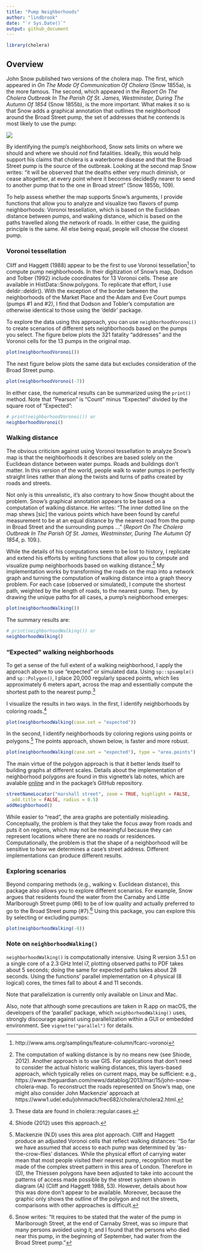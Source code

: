 ```yaml
---
title: "Pump Neighborhoods"
author: "lindbrook"
date: "`r Sys.Date()`"
output: github_document
---
```


```r
library(cholera)
```

## Overview

John Snow published two versions of the cholera map. The first, which appeared in _On The Mode Of Communication Of Cholera_ (Snow 1855a), is the more famous. The second, which appeared in the _Report On The Cholera Outbreak In The Parish Of St. James, Westminster, During The Autumn Of 1854_ (Snow 1855b), is the more important. What makes it so is that Snow adds a graphical annotation that outlines the neighborhood around the Broad Street pump, the set of addresses that he contends is most likely to use the pump:

![](fig12-6.png)

By identifying the pump's neighborhood, Snow sets limits on where we should and
where we should _not_ find fatalities. Ideally, this would help support his claims that cholera is a waterborne disease and that the Broad Street pump is the source of the outbreak. Looking at the second map Snow writes: "it will be observed that the deaths either very much diminish, or cease altogether, at every point where it becomes decidedly nearer to send to another pump that to the one in Broad street" (Snow 1855b, 109).

To help assess whether the map supports Snow's arguments, I provide functions that allow you to analyze and visualize two flavors of pump neighborhoods: Voronoi tessellation, which is based on the Euclidean distance between pumps, and walking distance, which is based on the paths travelled along the network of roads. In either case, the guiding principle is the same. All else being equal, people will choose the closest pump.

### Voronoi tessellation

Cliff and Haggett (1988) appear to be the first to use Voronoi tessellation^[http://www.ams.org/samplings/feature-column/fcarc-voronoi] to compute pump neighborhoods. In their digitization of Snow's map, Dodson and Tolber (1992) include coordinates for 13 Voronoi cells. These are available in HistData::Snow.polygons. To replicate that effort, I use deldir::deldir(). With the exception of the border between the neighborhoods of the Market Place and the Adam and Eve Court pumps (pumps #1 and #2), I find that Dodson and Tobler's computation are otherwise identical to those using the 'deldir' package.

To explore the data using this approach, you can use `neighborhoodVoronoi()` to create scenarios of different sets neighborhoods based on the pumps you select. The figure below plots the 321 fatality "addresses" and the Voronoi cells for the 13 pumps in the original map.

```r
plot(neighborhoodVoronoi())
```

The next figure below plots the same data but excludes consideration of the Broad Street pump.

```r
plot(neighborhoodVoronoi(-7))
```

In either case, the numerical results can be summarized using the `print()` method. Note that "Pearson" is "Count" minus "Expected" divided by the square root of "Expected":

```r
# print(neighborhoodVoronoi()) or
neighborhoodVoronoi()
```

### Walking distance

The obvious criticism against using Voronoi tessellation to analyze Snow's map is that the neighborhoods it describes are based solely on the Euclidean distance between water pumps. Roads and buildings don't matter. In this version of the world, people walk to water pumps in perfectly straight lines rather than along the twists and turns of paths created by roads and streets.

Not only is this unrealistic, it's also contrary to how Snow thought about the problem. Snow's graphical annotation appears to be based on a computation of walking distance. He writes: "The inner dotted line on the map shews [sic] the various points which have been found by careful measurement to be at an equal distance by the nearest road from the pump in Broad Street and the surrounding pumps ..." (_Report On The Cholera Outbreak In The Parish Of St. James, Westminster, During The Autumn Of 1854_, p. 109.).

 While the details of his computations seem to be lost to history, I replicate and extend his efforts by writing functions that allow you to compute and visualize pump neighborhoods based on walking distance.^[The computation of walking distance is by no means new (see Shiode, 2012). Another approach is to use GIS. For applications that don't need to consider the actual historic walking distances, this layers-based approach, which typically relies on current maps, may be sufficient: e.g., https://www.theguardian.com/news/datablog/2013/mar/15/john-snow-cholera-map. To reconstruct the roads represented on Snow's map, one might also consider John Mackenzie' approach at https://www1.udel.edu/johnmack/frec682/cholera/cholera2.html.] My implementation works by transforming the roads on the map into a network graph and turning the computation of walking distance into a graph theory problem. For each case (observed or simulated), I compute the shortest path, weighted by the length of roads, to the nearest pump. Then, by drawing the unique paths for all cases, a pump's neighborhood emerges:

```r
plot(neighborhoodWalking())
```

The summary results are:

```r
# print(neighborhoodWalking()) or
neighborhoodWalking()
```

### "Expected" walking neighborhoods

To get a sense of the full extent of a walking neighborhood, I apply the approach above to use "expected" or simulated data. Using `sp::spsample()` and `sp::Polygon()`, I place 20,000 regularly spaced points, which lies approximately 6 meters apart, across the map and essentially compute the shortest path to the nearest pump.^[These data are found in cholera::regular.cases.]

I visualize the results in two ways. In the first, I identify neighborhoods by coloring roads.^[Shiode (2012) uses this approach.]

```r
plot(neighborhoodWalking(case.set = "expected"))
```

In the second, I identify neighborhoods by coloring regions using points or polygons.^[Mackenzie (N.D) uses this area plot approach. Cliff and Haggett produce an adjusted Voronoi cells that reflect walking distances: "So far we have assumed that access to each pump was determined by 'as-the-crow-flies' distances. While the physical effort of carrying water mean that most people visited their nearest pump, recognition must be made of the complex street pattern in this area of London. Therefore in (D), the Thiessen polygons have been adjusted to take into account the patterns of access made possible by the street system shown in diagram (A) (Cliff and Haggett 1988, 53). However, details about how this was done don't appear to be available. Moreover, because the graphic only shows the outline of the polygon and not the streets, comparisons with other approaches is difficult.] The points approach, shown below, is faster and more robust.

```r
plot(neighborhoodWalking(case.set = "expected"), type = "area.points")
```

The main virtue of the polygon approach is that it better lends itself to building graphs at different scales. Details about the implementation of neighborhood polygons are found in this vignette's lab notes, which are avalable [online](https://github.com/lindbrook/cholera/blob/master/docs/pump.neighborhoods.notes.md) and in the package's GitHub repository.

```r
streetNameLocator("marshall street", zoom = TRUE, highlight = FALSE,
  add.title = FALSE, radius = 0.5)
addNeighborhood()
```

While easier to "read", the area graphs are potentially misleading. Conceptually, the problem is that they take the focus away from roads and puts it on regions, which may not be meaningful because they can represent locations where there are no roads or residences. Computationally, the problem is that the shape of a neighborhood will be sensitive to how we determines a case's street address. Different implementations can produce different results.

### Exploring scenarios

Beyond comparing methods (e.g., walking v. Euclidean distance), this package also allows you to explore different scenarios. For example, Snow argues that residents found the water from the Carnaby and Little Marlborough Street pump (#6) to be of low quality and actually preferred to go to the Broad Street pump (#7).^[Snow writes: "It requires to be stated that the water of the pump in Marlborough Street, at the end of Carnaby Street, was so impure that many persons avoided using it; and I found that the persons who died near this pump, in the beginning of September, had water from the Broad Street pump."] Using this package, you can explore this by selecting or excluding pumps:

```r
plot(neighborhoodWalking(-6))
```

### Note on `neighborhoodWalking()`

`neighborhoodWalking()` is computationally intensive. Using R version 3.5.1 on a single core of a 2.3 GHz Intel i7, plotting observed paths to PDF takes about 5 seconds; doing the same for expected paths takes about 28 seconds. Using the functions' parallel implementation on 4 physical (8 logical) cores, the times fall to about 4 and 11 seconds.

Note that parallelization is currently only available on Linux and Mac.

Also, note that although some precautions are taken in R.app on macOS, the developers of the 'parallel' package, which `neighborhoodWalking()` uses, strongly discourage against using parallelization within a GUI or embedded environment. See `vignette("parallel")` for details.
